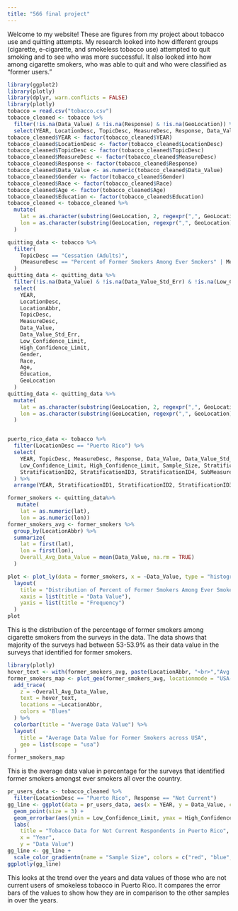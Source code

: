 ```yaml
---
title: "566 final project"
---
```


Welcome to my website! These are figures from my project about tobacco use and quitting attempts. My research looked into how different groups (cigarette, e-cigarette, and smokeless tobacco use) attempted to quit smoking and to see who was more successful. It also looked into how among cigarette smokers, who was able to quit and who were classified as "former users."

```r
library(ggplot2)
library(plotly)
library(dplyr, warn.conflicts = FALSE)
library(plotly)
tobacco = read.csv("tobacco.csv")
tobacco_cleaned <- tobacco %>%
  filter(!is.na(Data_Value) & !is.na(Response) & !is.na(GeoLocation)) %>%
  select(YEAR, LocationDesc, TopicDesc, MeasureDesc, Response, Data_Value,     Low_Confidence_Limit, High_Confidence_Limit, Sample_Size, Gender, Race, Age, Education, GeoLocation)
tobacco_cleaned$YEAR <- factor(tobacco_cleaned$YEAR)
tobacco_cleaned$LocationDesc <- factor(tobacco_cleaned$LocationDesc)
tobacco_cleaned$TopicDesc <- factor(tobacco_cleaned$TopicDesc)
tobacco_cleaned$MeasureDesc <- factor(tobacco_cleaned$MeasureDesc)
tobacco_cleaned$Response <- factor(tobacco_cleaned$Response)
tobacco_cleaned$Data_Value <- as.numeric(tobacco_cleaned$Data_Value)
tobacco_cleaned$Gender <- factor(tobacco_cleaned$Gender)
tobacco_cleaned$Race <- factor(tobacco_cleaned$Race)
tobacco_cleaned$Age <- factor(tobacco_cleaned$Age)
tobacco_cleaned$Education <- factor(tobacco_cleaned$Education)
tobacco_cleaned <- tobacco_cleaned %>%
  mutate(
    lat = as.character(substring(GeoLocation, 2, regexpr(",", GeoLocation) - 1)),
    lon = as.character(substring(GeoLocation, regexpr(",", GeoLocation) + 2, nchar(GeoLocation) - 1))
  )

quitting_data <- tobacco %>%
  filter(
    TopicDesc == "Cessation (Adults)",
    (MeasureDesc == "Percent of Former Smokers Among Ever Smokers" | MeasureDesc == "Quit Attempt in Past Year Among Every Day Cigarette Smokers")
  )
quitting_data <- quitting_data %>%
  filter(!is.na(Data_Value) & !is.na(Data_Value_Std_Err) & !is.na(Low_Confidence_Limit) & !is.na(High_Confidence_Limit) & !is.na(GeoLocation)) %>%
  select(
    YEAR, 
    LocationDesc, 
    LocationAbbr,
    TopicDesc, 
    MeasureDesc, 
    Data_Value, 
    Data_Value_Std_Err, 
    Low_Confidence_Limit, 
    High_Confidence_Limit,
    Gender,
    Race,
    Age,
    Education,
    GeoLocation
  )
quitting_data <- quitting_data %>%
  mutate(
    lat = as.character(substring(GeoLocation, 2, regexpr(",", GeoLocation) - 1)),
    lon = as.character(substring(GeoLocation, regexpr(",", GeoLocation) + 2, nchar(GeoLocation) - 1))
  )


puerto_rico_data <- tobacco %>%
  filter(LocationDesc == "Puerto Rico") %>% 
  select(
    YEAR, TopicDesc, MeasureDesc, Response, Data_Value, Data_Value_Std_Err, 
    Low_Confidence_Limit, High_Confidence_Limit, Sample_Size, StratificationID1, 
    StratificationID2, StratificationID3, StratificationID4, SubMeasureID
  ) %>%
  arrange(YEAR, StratificationID1, StratificationID2, StratificationID3, StratificationID4)

former_smokers <- quitting_data%>%
   mutate(
    lat = as.numeric(lat),
    lon = as.numeric(lon))
former_smokers_avg <- former_smokers %>%
  group_by(LocationAbbr) %>%
  summarize(
    lat = first(lat),
    lon = first(lon),
    Overall_Avg_Data_Value = mean(Data_Value, na.rm = TRUE)
  )
```

```r
plot <- plot_ly(data = former_smokers, x = ~Data_Value, type = "histogram") %>%
  layout(
    title = "Distribution of Percent of Former Smokers Among Ever Smokers (Cessation Data)",
    xaxis = list(title = "Data Value"),
    yaxis = list(title = "Frequency")
  )
plot
```

This is the distribution of the percentage of former smokers among cigarette smokers from the surveys in the data. The data shows that majority of the surveys had between 53-53.9% as their data value in the surveys that identified for former smokers.

```r
library(plotly)
hover_text <- with(former_smokers_avg, paste(LocationAbbr, "<br>","Avg Data Value:", Overall_Avg_Data_Value))
former_smokers_map <- plot_geo(former_smokers_avg, locationmode = "USA-states") %>%
  add_trace(
    z = ~Overall_Avg_Data_Value,
    text = hover_text,
    locations = ~LocationAbbr,
    colors = "Blues"
  ) %>%
  colorbar(title = "Average Data Value") %>%
  layout(
    title = "Average Data Value for Former Smokers across USA",
    geo = list(scope = "usa")
  )
former_smokers_map
```

This is the average data value in percentage for the surveys that identified former smokers amongst ever smokers all over the country.

```r
pr_users_data <- tobacco_cleaned %>%
  filter(LocationDesc == "Puerto Rico", Response == "Not Current")
gg_line <- ggplot(data = pr_users_data, aes(x = YEAR, y = Data_Value, color = Sample_Size)) + 
  geom_point(size = 3) +
  geom_errorbar(aes(ymin = Low_Confidence_Limit, ymax = High_Confidence_Limit), width = 0.2) +
  labs(
    title = "Tobacco Data for Not Current Respondents in Puerto Rico",
    x = "Year",
    y = "Data Value")
gg_line <- gg_line +
  scale_color_gradientn(name = "Sample Size", colors = c("red", "blue", "green"))
ggplotly(gg_line)
```

This looks at the trend over the years and data values of those who are not current users of smokeless tobacco in Puerto Rico. It compares the error bars of the values to show how they are in comparison to the other samples in over the years.
